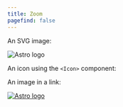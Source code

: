 ```yaml
---
title: Zoom
pagefind: false
---
```


An SVG image:

![Astro logo](../../../assets/tests/astro-light.svg)

An icon using the `<Icon>` component:


<Icon name="star" color="goldenrod" size="2rem" />

An image in a link:

[![Astro logo](../../../assets/tests/astro-light.svg)](https://astro.build)
